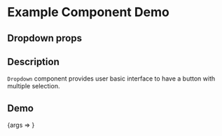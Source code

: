 
<Meta title="Example/Dropdown" component={Dropdown} />

# Example Component Demo

## Dropdown props

<Props of={Dropdown} />

## Description

`Dropdown` component provides user basic interface to have a button with multiple selection.

## Demo

<Canvas>
  <Story name="Example Dropdown">{args => <Dropdown {...args} />}</Story>
</Canvas>
